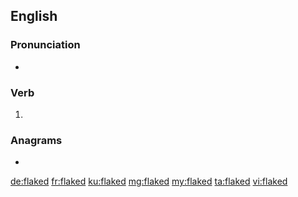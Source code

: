 ==English==

===Pronunciation===
* {{IPA|/fleɪkt/|lang=en}}

===Verb===
{{head|en|verb form}}

# {{en-past of|flake}}

===Anagrams===
* {{l|en|defalk}}

[[de:flaked]]
[[fr:flaked]]
[[ku:flaked]]
[[mg:flaked]]
[[my:flaked]]
[[ta:flaked]]
[[vi:flaked]]